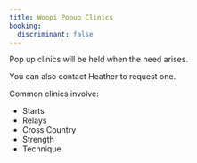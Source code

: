 ```yaml
---
title: Woopi Popup Clinics
booking:
  discriminant: false
---
```


Pop up clinics will be held when the need arises.

You can also contact Heather to request one.

Common clinics involve:

- Starts
- Relays
- Cross Country
- Strength
- Technique
